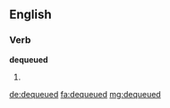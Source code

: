 ==English==

===Verb===
'''dequeued'''

# {{past of|dequeue}}

[[de:dequeued]]
[[fa:dequeued]]
[[mg:dequeued]]